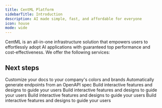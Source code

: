 ```yaml
---
title: CentML Platform
sidebarTitle: Introduction
description: AI made simple, fast, and affordable for everyone
icon: house
mode: wide
---
```



CentML is an all-in-one infrastructure solution that empowers users to effortlessly adopt AI applications with guaranteed top performance and cost-effectiveness. We offer the following services:

<CardGroup cols={2}>
  <HeroCard
    img="https://raw.githubusercontent.com/mintlify/themes/main/prism/images/setting-up.svg"
    title="Serverless endpoints"
    description="Easy to integrate serverless LLM endpoints with pay-per-token pricing"
    href="/quickstart"
  />
  <HeroCard
    img="https://raw.githubusercontent.com/mintlify/themes/main/prism/images/setting-up.svg"
    title="Turnkey GenAI deployments"
    description="Access our application catalog featuring pre-packaged pipelines for common GenAI applications"
    href="/quickstart"
  />
  <HeroCard
    img="https://raw.githubusercontent.com/mintlify/themes/main/prism/images/setting-up.svg"
    title="Deploy custom models"
    description="Deploy any model, any hardware with guaranteed reliability and scalability"
    href="/quickstart"
  />
  <HeroCard
    img="https://raw.githubusercontent.com/mintlify/themes/main/prism/images/themes.svg"
    title="Multi-cluster support"
    description="Deploy on your own cloud, on-premises, or on CentML-managed infrastructure."
    href="/quickstart"
  />
</CardGroup>

## Next steps

<CardGroup cols={3}>
  <Card
    title="Quickstart"
    icon="rocket"
    href="https://mintlify.com/docs/settings/global"
  >
    Customize your docs to your company's colors and brands
  </Card>
  <Card
    title="Concepts"
    icon="lightbulb"
    href="https://mintlify.com/docs/api-playground/openapi"
  >
    Automatically generate endpoints from an OpenAPI spec
  </Card>
  <Card
    title="Our Services"
    icon="box-open-full"
    href="https://mintlify.com/docs/components/accordion"
  >
    Build interactive features and designs to guide your users
  </Card>
  <Card
    title="Examples"
    icon="screwdriver-wrench"
    href="https://mintlify.com/docs/components/accordion"
  >
    Build interactive features and designs to guide your users
  </Card>
  <Card
    title="Clients"
    icon="terminal"
    href="https://mintlify.com/docs/components/accordion"
  >
    Build interactive features and designs to guide your users
  </Card>
  <Card
    title="Resouces and Pricing"
    icon="coins"
    href="https://mintlify.com/docs/components/accordion"
  >
    Build interactive features and designs to guide your users
  </Card>
</CardGroup>
